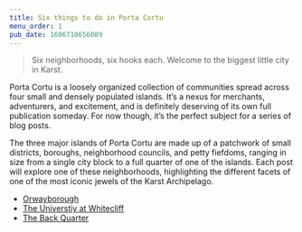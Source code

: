 ```yaml
---
title: Six things to do in Porta Cortu
menu_order: 1
pub_date: 1606710656089
---
```


> Six neighborhoods, six hooks each. Welcome to the biggest little city in Karst.

Porta Cortu is a loosely organized collection of communities spread across four small and densely populated islands. It’s a nexus for merchants, adventurers, and excitement, and is definitely deserving of its own full publication someday. For now though, it’s the perfect subject for a series of blog posts.

The three major islands of Porta Cortu are made up of a patchwork of small districts, boroughs, neighborhood councils, and petty fiefdoms, ranging in size from a single city block to a full quarter of one of the islands. Each post will explore one of these neighborhoods, highlighting the different facets of one of the most iconic jewels of the Karst Archipelago.

- [Orwayborough](orwayborough)
- [The Universtiy at Whitecliff](the_university_at_whitecliff)
- [The Back Quarter](the_back_quarter)
